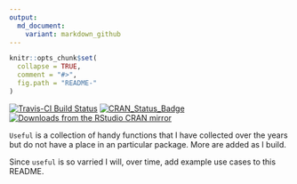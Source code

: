 ```yaml
---
output:
  md_document:
    variant: markdown_github
---
```


<!-- README.md is generated from README.Rmd. Please edit that file -->

```r
knitr::opts_chunk$set(
  collapse = TRUE,
  comment = "#>",
  fig.path = "README-"
)
```

[![Travis-CI Build Status](https://travis-ci.org/jaredlander/useful.svg?branch=master)](https://travis-ci.org/jaredlander/useful)
[![CRAN_Status_Badge](http://www.r-pkg.org/badges/version/useful)](https://cran.r-project.org/package=useful)
[![Downloads from the RStudio CRAN mirror](http://cranlogs.r-pkg.org/badges/useful)](https://cran.r-project.org/package=useful)

`Useful` is a collection of handy functions that I have collected over the years but do not have a place in an particular package.  More are added as I build.

Since `useful` is so varried I will, over time, add example use cases to this README.